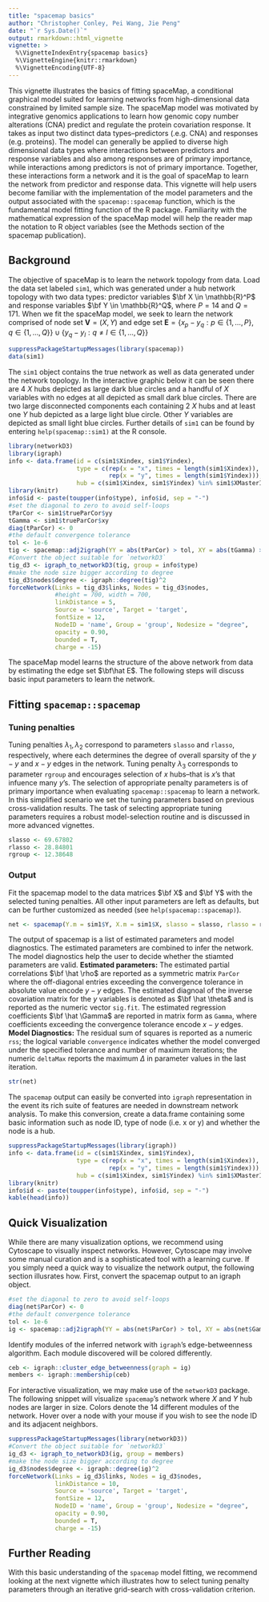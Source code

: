 ---
title: "spacemap basics"
author: "Christopher Conley, Pei Wang, Jie Peng"
date: "`r Sys.Date()`"
output: rmarkdown::html_vignette
vignette: >
  %\VignetteIndexEntry{spacemap basics}
  %\VignetteEngine{knitr::rmarkdown}
  %\VignetteEncoding{UTF-8}
---

This vignette illustrates the basics of fitting spaceMap, a conditional graphical model suited for learning networks from high-dimensional data constrained by limited sample size. The spaceMap model was motivated by integrative genomics applications to learn how genomic copy number alterations (CNA) predict and regulate the protein covariation response. It takes as input two distinct data types--predictors (.e.g. CNA)  and responses (e.g. proteins). The model can generally be applied to diverse high dimensional data types where interactions between predictors and response variables and also among responses are of primary importance, while interactions  among predictors is not of primary importance. Together, these interactions form a network and it is the goal of spaceMap to learn the network from predictor and response data. This vignette will help users become familiar with the implementation of the model parameters and the output associated with the `spacemap::spacemap` function, which is the fundamental model fitting function of the R package. Familiarity with the mathematical expression of the spaceMap model will help the reader map the notation to R object variables (see the Methods section of the spacemap publication).  

## Background 

The objective of spaceMap is to learn the network topology from data. Load the data set labeled `sim1`, which was generated under a hub network topology with two data types: predictor variables $\bf X \in \mathbb{R}^P$ and response variables $\bf Y \in \mathbb{R}^Q$, where $P = 14$ and $Q = 171$. When we fit the spaceMap model, we seek to learn the network comprised of node set $\textbf{V}= (X,Y)$ and edge set $\textbf{E}= \{ x_p - y_q : p \in \{1, \dots, P\}, q \in \{1, \dots, Q\} \} \cup \{ y_q - y_l : q \neq l \in \{1, \dots, Q\} \}$ 

```{r}
suppressPackageStartupMessages(library(spacemap))
data(sim1)
```

The `sim1` object contains the true network as well as data generated under the network topology. In the interactive graphic below it can be seen there are 4 $X$ hubs depicted as large dark blue circles and a handful of $X$ variables with no edges at all depicted as small dark blue circles. There are two large disconnected components each containing 2 $X$ hubs and at least one $Y$ hub depicted as a large light blue circle. Other $Y$ variables are depicted as small light blue circles. Further details of `sim1` can be found by entering `help(spacemap::sim1)` at the R console. 

```{r, echo = FALSE, message=FALSE, warning=FALSE}
library(networkD3)
library(igraph)
info <- data.frame(id = c(sim1$Xindex, sim1$Yindex), 
                   type = c(rep(x = "x", times = length(sim1$Xindex)),
                            rep(x = "y", times = length(sim1$Yindex))),
                   hub = c(sim1$Xindex, sim1$Yindex) %in% sim1$XMasterIndex)
library(knitr)
info$id <- paste(toupper(info$type), info$id, sep = "-")
#set the diagonal to zero to avoid self-loops
tParCor <- sim1$trueParCor$yy
tGamma <- sim1$trueParCor$xy
diag(tParCor) <- 0
#the default convergence tolerance
tol <- 1e-6
tig <- spacemap::adj2igraph(YY = abs(tParCor) > tol, XY = abs(tGamma) > tol, info = info, dropnull = F)
#Convert the object suitable for `networkD3`
tig_d3 <- igraph_to_networkD3(tig, group = info$type)
#make the node size bigger according to degree
tig_d3$nodes$degree <- igraph::degree(tig)^2
forceNetwork(Links = tig_d3$links, Nodes = tig_d3$nodes, 
             #height = 700, width = 700,
             linkDistance = 5,
             Source = 'source', Target = 'target',
             fontSize = 12,
             NodeID = 'name', Group = 'group', Nodesize = "degree", 
             opacity = 0.90, 
             bounded = T, 
             charge = -15)
```

The spaceMap model learns the structure of the above network from data by estimating the edge set $\bf\hat E$. The following steps will discuss basic input parameters to learn the network. 


## Fitting `spacemap::spacemap`

### Tuning penalties

Tuning penalties $\lambda_1, \lambda_2$ correspond to parameters `slasso` and `rlasso`, respectively, where each determines the degree of overall sparsity of the $y-y$ and $x-y$ edges in the network. Tuning penalty $\lambda_3$ corresponds to parameter `rgroup` and encourages selection of $x$ hubs--that is $x$'s that infuence many $y$'s. The selection of appropriate penalty parameters is of primary importance when evaluating `spacemap::spacemap` to learn a network. In this simplified scenario we set the tuning parameters based on previous cross-validation results. The task of selecting appropriate tuning parameters requires a robust model-selection routine and is discussed in more advanced vignettes. 

```{r}
slasso <- 69.67802 
rlasso <- 28.84801 
rgroup <- 12.38648
```

### Output

Fit the spacemap model to the data matrices $\bf X$ and $\bf Y$ with the selected tuning penalties. All other input parameters are left as defaults, but can be further customized as needed (see `help(spacemap::spacemap)`).  

```{r}
net <- spacemap(Y.m = sim1$Y, X.m = sim1$X, slasso = slasso, rlasso = rlasso, rgroup = rgroup)
```

The output of spacemap is a list of estimated parameters and model diagnostics. The estimated parameters are combined to infer the network. The model diagnostics help the user to decide whether the stiamted parameters are valid. **Estimated parameters:** The estimated partial correlations $\bf \hat  \rho$ are reported as a symmetric matrix `ParCor` where the off-diagonal entries exceeding the convergence tolerance in absolute value encode $y-y$ edges. The estimated diagnoal of the inverse covariation matrix for the $y$ variables is denoted as $\bf \hat \theta$ and is reported as the numeric vector `sig.fit`. The estimated regression coefficients $\bf \hat \Gamma$ are reported in matrix form as `Gamma`, where  coefficients exceeding the convergence tolerance encode $x-y$ edges. **Model Diagnostics:** The residual sum of squares is reported as a numeric `rss`; the logical variable `convergence` indicates whether the model converged under the specified tolerance and number of maximum iterations; the numeric `deltaMax` reports the maximum $\Delta$ in parameter values in the last iteration. 

```{r}
str(net)
```

The `spacemap` output can easily be converted into `igraph` representation in the event its rich suite of features are needed in downstream  network analysis. To make this conversion, create a data.frame containing some basic information such as node ID, type of node (i.e. x or y) and whether the node is a hub. 

```{r}
suppressPackageStartupMessages(library(igraph))
info <- data.frame(id = c(sim1$Xindex, sim1$Yindex), 
                   type = c(rep(x = "x", times = length(sim1$Xindex)),
                            rep(x = "y", times = length(sim1$Yindex))),
                   hub = c(sim1$Xindex, sim1$Yindex) %in% sim1$XMasterIndex)
library(knitr)
info$id <- paste(toupper(info$type), info$id, sep = "-")
kable(head(info))
```

## Quick Visualization

 While there are many visualization options, we recommend using Cytoscape to visually inspect networks. However, Cytoscape may involve some manual curation and is a sophisticated tool with a learning curve. If you simply need a quick way to visualize the network output, the following section illusrates how. First, convert the spacemap output to an igraph object.

```{r}
#set the diagonal to zero to avoid self-loops
diag(net$ParCor) <- 0
#the default convergence tolerance
tol <- 1e-6
ig <- spacemap::adj2igraph(YY = abs(net$ParCor) > tol, XY = abs(net$Gamma) > tol, info = info, dropnull = F)
```

Identify modules of the inferred network with `igraph`'s edge-betweenness algorithm. Each module discovered will be colored differently. 

```{r}
ceb <- igraph::cluster_edge_betweenness(graph = ig)
members <- igraph::membership(ceb)
```

For interactive visualization, we may make use of the `networkD3` package. The following snippet will visualize `spacemap`'s network where $X$ and $Y$ hub nodes are larger in size. Colors denote the 14 different modules of the network. Hover over a node with your mouse if you wish to see the node ID and its adjacent neighbors. 

 
```{r}
suppressPackageStartupMessages(library(networkD3))
#Convert the object suitable for `networkD3`
ig_d3 <- igraph_to_networkD3(ig, group = members)
#make the node size bigger according to degree
ig_d3$nodes$degree <- igraph::degree(ig)^2
forceNetwork(Links = ig_d3$links, Nodes = ig_d3$nodes, 
             linkDistance = 10,
             Source = 'source', Target = 'target',
             fontSize = 12,
             NodeID = 'name', Group = 'group', Nodesize = "degree", 
             opacity = 0.90, 
             bounded = T, 
             charge = -15)
```


## Further Reading

With this basic understanding of the `spacemap` model fitting, we recommend looking at the next vignette which illustrates how to select tuning penalty parameters through an iterative grid-search with cross-validation criterion. 

